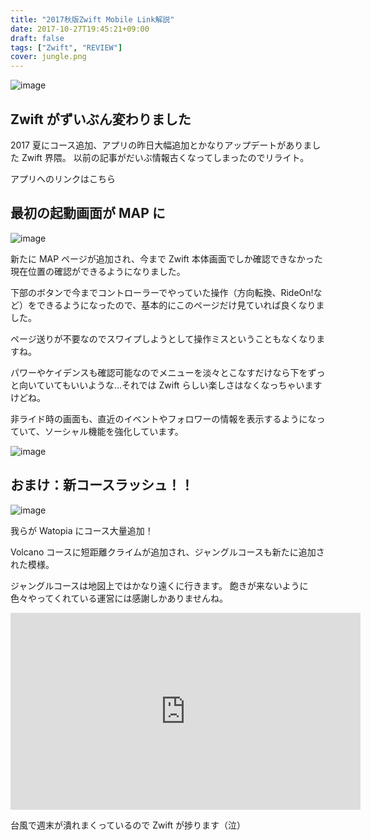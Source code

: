---
title: "2017秋版Zwift Mobile Link解説"
date: 2017-10-27T19:45:21+09:00
draft: false
tags: ["Zwift", "REVIEW"]
cover: jungle.png
---

![image](jungle.png)

## Zwift がずいぶん変わりました

2017 夏にコース追加、アプリの昨日大幅追加とかなりアップデートがありました Zwift 界隈。
以前の記事がだいぶ情報古くなってしまったのでリライト。

アプリへのリンクはこちら

<LinkBox url="https://itunes.apple.com/jp/app/zwift-mobile-link/id934083691" />

<LinkBox url="https://play.google.com/store/apps/details?id=com.zwift.android.prod" />

## 最初の起動画面が MAP に

![image](./Screenshot_20171028-222532.png)

新たに MAP ページが追加され、今まで Zwift 本体画面でしか確認できなかった現在位置の確認ができるようになりました。

下部のボタンで今までコントローラーでやっていた操作（方向転換、RideOn!など）をできるようになったので、基本的にこのページだけ見ていれば良くなりました。

ページ送りが不要なのでスワイプしようとして操作ミスということもなくなりますね。

パワーやケイデンスも確認可能なのでメニューを淡々とこなすだけなら下をずっと向いていてもいいような…それでは Zwift らしい楽しさはなくなっちゃいますけどね。

非ライド時の画面も、直近のイベントやフォロワーの情報を表示するようになっていて、ソーシャル機能を強化しています。

![image](Screenshot_20171028-222405.png)

## おまけ：新コースラッシュ！！

![image](jungle.png)

我らが Watopia にコース大量追加！

Volcano コースに短距離クライムが追加され、ジャングルコースも新たに追加された模様。

ジャングルコースは地図上ではかなり遠くに行きます。
飽きが来ないように色々やってくれている運営には感謝しかありませんね。

<iframe
  width="560"
  height="315"
  src="https://www.youtube.com/embed/a4wbA7pduUI"
  title="YouTube video player"
  frameborder="0"
  allow="accelerometer; autoplay; clipboard-write; encrypted-media; gyroscope; picture-in-picture"
  allowfullscreen
></iframe>

台風で週末が潰れまくっているので Zwift が捗ります（泣）

<LinkBox isAmazonLink url="https://www.amazon.co.jp/dp/B00J87AN1M/" />
